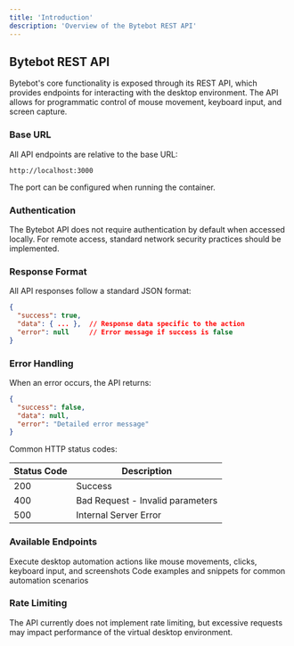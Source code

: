 ```yaml
---
title: 'Introduction'
description: 'Overview of the Bytebot REST API'
---
```


## Bytebot REST API

Bytebot's core functionality is exposed through its REST API, which provides endpoints for interacting with the desktop environment. The API allows for programmatic control of mouse movement, keyboard input, and screen capture.

### Base URL

All API endpoints are relative to the base URL:

```
http://localhost:3000
```

The port can be configured when running the container.

### Authentication

The Bytebot API does not require authentication by default when accessed locally. For remote access, standard network security practices should be implemented.

### Response Format

All API responses follow a standard JSON format:

```json
{
  "success": true,
  "data": { ... },  // Response data specific to the action
  "error": null     // Error message if success is false
}
```

### Error Handling

When an error occurs, the API returns:

```json
{
  "success": false,
  "data": null,
  "error": "Detailed error message"
}
```

Common HTTP status codes:

| Status Code | Description |
|-------------|-------------|
| 200 | Success |
| 400 | Bad Request - Invalid parameters |
| 500 | Internal Server Error |

### Available Endpoints

<CardGroup cols={2}>
  <Card 
    title="Computer Use" 
    icon="computer-mouse" 
    href="/rest-api/computer-use"
  >
    Execute desktop automation actions like mouse movements, clicks, keyboard input, and screenshots
  </Card>
  <Card 
    title="Usage Examples" 
    icon="code" 
    href="/rest-api/examples"
  >
    Code examples and snippets for common automation scenarios
  </Card>
</CardGroup>

### Rate Limiting

The API currently does not implement rate limiting, but excessive requests may impact performance of the virtual desktop environment.

